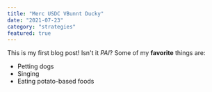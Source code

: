 ```yaml
---
title: "Merc USDC VBunnt Ducky"
date: "2021-07-23"
category: "strategies"
featured: true
---
```

This is my first blog post! Isn't it *PAI*?
Some of my **favorite** things are:
* Petting dogs
* Singing
* Eating potato-based foods